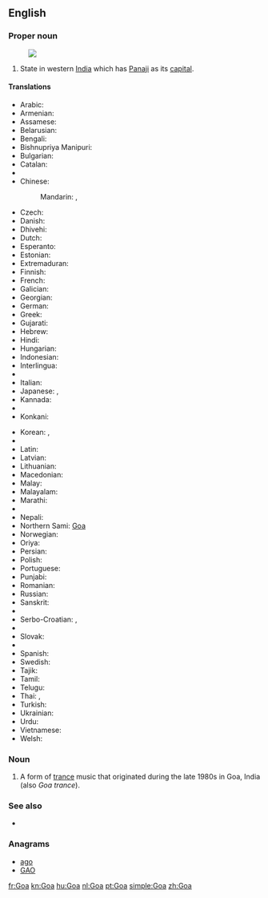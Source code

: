 {{also|goa|Goα}}
==English==
{{wikipedia}}

===Proper noun===
{{en-proper noun}}
[[Image:Goa in India (disputed hatched).svg|thumb|]]
# State in western [[India]] which has [[Panaji]] as its [[capital]].

====Translations====
{{trans-top|state in western India}}
* Arabic: {{t-|ar|غوا|m|tr=ghwā|alt=غْوَا}}
* Armenian: {{t-|hy|Գոա|tr=Goa}}
* Assamese: {{t-|as|গোৱা|sc=Beng}}
* Belarusian: {{t-|be|Гоа|m|tr=Hóa}}
* Bengali: {{t-|bn|গোয়া|sc=Beng}}
* Bishnupriya Manipuri: {{t|bpy|গৱা|sc=Beng}}
* Bulgarian: {{t-|bg|Гоа|f|tr=Góa}}
* Catalan: {{t-|ca|Goa}}
* {{trreq|hne}}
* Chinese:
*: Mandarin: {{t|cmn|果阿邦|tr=Guǒ'ā-bāng|sc=Hani}},  {{t|cmn|果阿|tr=Guǒ'ā|sc=Hani}}
* Czech: {{t-|cs|Goa}}
* Danish: {{t-|da|Goa}}
* Dhivehi: {{t-|dv|ގޯވާ|tr=gōvā|sc=Thaa}}
* Dutch: {{t+|nl|Goa}}
* Esperanto: {{t-|eo|Goao}}
* Estonian: {{t-|et|Goa}}
* Extremaduran: {{tø|ext|Goa}}
* Finnish: {{t-|fi|Goa}}
* French: {{t+|fr|Goa}}
* Galician: {{t-|gl|Goa}}
* Georgian: {{t-|ka|გოა|sc=Geor}}
* German: {{t-|de|Goa}}
* Greek: {{t-|el|Γκόα|tr=Góa}}
* Gujarati: {{t-|gu|ગોઆ|tr=goā|sc=Gujr}}
* Hebrew: {{t-|he|גואה}}
* Hindi: {{t+|hi|गोआ|tr=go'ā}}
* Hungarian: {{t+|hu|Goa}}
* Indonesian: {{t-|id|Goa}}
* Interlingua: {{t-|ia|Goa}}
* {{trreq|ga}}
* Italian: {{t-|it|Goa}}
* Japanese: {{t-|ja|ゴア州|tr=Goa-shū}},  {{t-|ja|ゴア|tr=Goa}}
* Kannada: {{t+|kn|ಗೋವ|tr=gōva|sc=Knda}}
* {{trreq|km}}
* Konkani: {{tø|kok|गोंय}}
{{trans-mid}}
* Korean: {{t-|ko|고아 주|tr=Goa ju|sc=Hang}},  {{t+|ko|고아|tr=Goa|sc=Hang}}
* {{trreq|lo}}
* Latin: {{t-|la|Goa}}
* Latvian: {{t|lv|Goa}}
* Lithuanian: {{t-|lt|Goa}}
* Macedonian: {{t-|mk|Гоа|f|tr=Góa}}
* Malay: {{t-|ms|Goa}}
* Malayalam: {{t-|ml|ഗോവ|tr=gōva|sc=Mlym}}
* Marathi: {{t-|mr|गोवा|sc=Deva}}
* {{trreq|lus}}
* Nepali: {{t-|ne|गोआ|tr=goā|sc=Deva}}
* Northern Sami: [[Goa#Northern Sami|Goa]]
* Norwegian: {{t-|no|Goa}}
* Oriya: {{t+|or|ଗୋଆ|tr=gōā|sc=Orya}}
* Persian: {{t+|fa|گوا}}
* Polish: {{t-|pl|Goa}}
* Portuguese: {{t+|pt|Goa}}
* Punjabi: {{t-|pa|ਗੋਵਾ|tr=govā|sc=Guru}}
* Romanian: {{t-|ro|Goa}}
* Russian: {{t-|ru|Гоа|m|tr=Góa}} {{indeclinable}}
* Sanskrit: {{t-|sa|गोवा|tr=govā}}
* {{trreq|sat}}
* Serbo-Croatian: {{t-|sh|Гоа|sc=Cyrl}},  {{t-|sh|Goa}}
* {{trreq|sip}}
* Slovak: {{t-|sk|Goa}}
* {{trreq|Slovene}}
* Spanish: {{t-|es|Goa}}
* Swedish: {{t-|sv|Goa}}
* Tajik: {{t-|tg|Гуа|tr=Gua|sc=Cyrl}}
* Tamil: {{t-|ta|கோவா|tr=kōvā}}
* Telugu: {{t+|te|గోవా|tr=gōvā}}
* Thai: {{t-|th|รัฐกัว|tr=rát gua}}, {{t-|th|กัว|tr=gua|sc=Thai}}
* Turkish: {{t-|tr|Goa}}
* Ukrainian: {{t-|uk|Гоа|tr=Hóa, Góa}}
* Urdu: {{t-|ur|گوا|tr=go'ā}}
* Vietnamese: {{t-|vi|Goa}}
* Welsh: {{t-|cy|Goa}}
{{trans-bottom}}

===Noun===
{{en-noun|-}}

# {{music}} A form of [[trance]] music that originated during the late 1980s in Goa, India (also ''Goa trance'').

===See also===
* {{list|en|states of India}}

===Anagrams===
* [[ago#English|ago]]
* [[GAO#English|GAO]]


[[fr:Goa]]
[[kn:Goa]]
[[hu:Goa]]
[[nl:Goa]]
[[pt:Goa]]
[[simple:Goa]]
[[zh:Goa]]